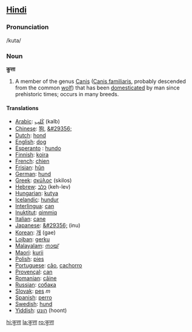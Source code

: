 ==[[Hindi]]==
=== Pronunciation ===
/kuta/

===Noun===
'''कुत्ता'''

# A member of the genus [[Canis]] ([[Canis familiaris]], probably descended from the common [[wolf]]) that has been [[domesticated]] by man since prehistoric times; occurs in many breeds.

====Translations====
*[[Arabic]]: [[كَلب]] (kalb)
*[[Chinese]]: [[狗]], [[&#29356;]]
*[[Dutch]]: [[hond]]
*[[English]]: [[dog]]
*[[Esperanto]] : [[hundo]]
*[[Finnish]]: [[koira]]
*[[French]]: [[chien]]
*[[Frisian]]: [[hûn]]
*[[German]]: [[hund]]
*[[Greek]]: [[σκύλος]] (skilos)
*[[Hebrew]]: [[כלב]] (keh-lev)
*[[Hungarian]]: [[kutya]]
*[[Icelandic]]: [[hundur]]
*[[Interlingua]]: [[can]]
*[[Inuktitut]]: [[qimmiq]]
*[[Italian]]: [[cane]]
*[[Japanese]]: [[&#29356;]] (inu)
*[[Korean]]: [[개]] (gae)
*[[Lojban]]: [[gerku]]
*[[Malayalam]]: [[നായ്]]
*[[Maori]]: [[kurii]]
*[[Polish]]: [[pies]]
*[[Portuguese]]: [[cão]], [[cachorro]]
*[[Provençal]]: [[can]]
*[[Romanian]]: [[câine]]
*[[Russian]]: [[собака]]
*[[Slovak]]: [[pes]] ''m''
*[[Spanish]]: [[perro]]
*[[Swedish]]: [[hund]]
*[[Yiddish]]: [[הונט]] (hoont)

[[hi:कुत्ता]]
[[la:कुत्ता]]
[[ro:कुत्ता]]